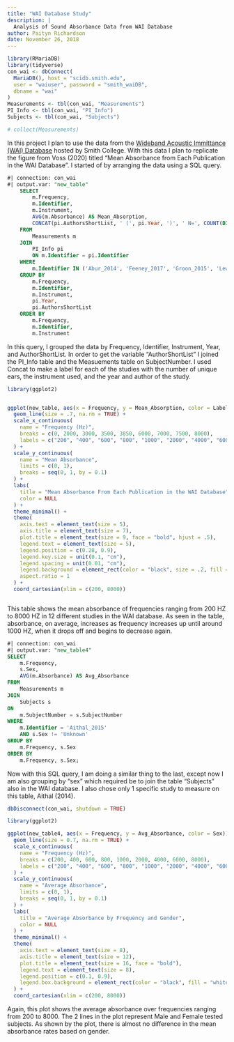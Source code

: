 ```yaml
---
title: "WAI Database Study"
description: |
  Analysis of Sound Absorbance Data from WAI Database
author: Paityn Richardson
date: November 26, 2018
---
```


```r
library(RMariaDB)
library(tidyverse)
con_wai <- dbConnect(
  MariaDB(), host = "scidb.smith.edu",
  user = "waiuser", password = "smith_waiDB", 
  dbname = "wai"
)
Measurements <- tbl(con_wai, "Measurements")
PI_Info <- tbl(con_wai, "PI_Info")
Subjects <- tbl(con_wai, "Subjects")

# collect(Measurements)
```

In this project I plan to use the data from the [Wideband Acoustic Immittance (WAI) Database](https://www.science.smith.edu/wai-database/) hosted by Smith College. With this data I plan to replicate the figure from Voss (2020) titled "Mean Absorbance from Each Publication in the WAI Database". I started of by arranging the data using a SQL query.

```sql
#| connection: con_wai
#| output.var: "new_table"
    SELECT 
        m.Frequency,
        m.Identifier,
        m.Instrument,
        AVG(m.Absorbance) AS Mean_Absorption, 
        CONCAT(pi.AuthorsShortList, ' (', pi.Year, ')', ' N=', COUNT(DISTINCT CONCAT(m.SubjectNumber, '-', m.Ear)),'; ', m.Instrument) AS Label
    FROM 
        Measurements m
    JOIN 
        PI_Info pi
        ON m.Identifier = pi.Identifier
    WHERE 
        m.Identifier IN ('Abur_2014', 'Feeney_2017', 'Groon_2015', 'Lewis_2015', 'Lui_2008', 'Rosowski_2012', 'Shahnaz_2006', 'Shaver_2013', 'Sun_2016', 'Voss_1994', 'Voss_2010', 'Werner_2010')
    GROUP BY 
        m.Frequency, 
        m.Identifier, 
        m.Instrument, 
        pi.Year, 
        pi.AuthorsShortList
    ORDER BY 
        m.Frequency, 
        m.Identifier, 
        m.Instrument


```

In this query, I grouped the data by Frequency, Identifier, Instrument, Year, and AuthorShortList. In order to get the variable "AuthorShortList" I joined the PI_Info table and the Measuements table on SubjectNumber. I used Concat to make a label for each of the studies with the number of unique ears, the instrument used, and the year and author of the study.

```r
library(ggplot2)


ggplot(new_table, aes(x = Frequency, y = Mean_Absorption, color = Label)) +
  geom_line(size = .7, na.rm = TRUE) +  
  scale_x_continuous(
    name = "Frequency (Hz)",
    breaks = c(0, 2000, 3000, 3500, 3850, 6000, 7000, 7500, 8000),
    labels = c("200", "400", "600", "800", "1000", "2000", "4000", "6000", "8000")
  ) +
  scale_y_continuous(
    name = "Mean Absorbance",
    limits = c(0, 1), 
    breaks = seq(0, 1, by = 0.1)  
  ) +
  labs(
    title = "Mean Absorbance From Each Publication in the WAI Database",  
    color = NULL 
  ) +
  theme_minimal() + 
  theme(
    axis.text = element_text(size = 5),
    axis.title = element_text(size = 7),
    plot.title = element_text(size = 9, face = "bold", hjust = .5),
    legend.text = element_text(size = 5),
    legend.position = c(0.28, 0.9),
    legend.key.size = unit(0.1, "cm"),
    legend.spacing = unit(0.01, "cm"),
    legend.background = element_rect(color = "black", size = .2, fill = "white"),
    aspect.ratio = 1
  ) +
  coord_cartesian(xlim = c(200, 8000))



```

This table shows the mean absorbance of frequencies ranging from 200 HZ to 8000 HZ in 12 different studies in the WAI database. As seen in the table, absorbance, on average, increases as frequency increases up until around 1000 HZ, when it drops off and begins to decrease again.

```sql
#| connection: con_wai
#| output.var: "new_table4"
SELECT 
    m.Frequency, 
    s.Sex, 
    AVG(m.Absorbance) AS Avg_Absorbance
FROM 
    Measurements m
JOIN 
    Subjects s
ON 
    m.SubjectNumber = s.SubjectNumber
WHERE 
    m.Identifier = 'Aithal_2015'
    AND s.Sex != 'Unknown'
GROUP BY 
    m.Frequency, s.Sex
ORDER BY 
    m.Frequency, s.Sex;

```

Now with this SQL query, I am doing a similar thing to the last, except now I am also grouping by "sex" which required be to join the table "Subjects" also in the WAI database. I also chose only 1 specific study to measure on this table, Aithal (2014).

```r
dbDisconnect(con_wai, shutdown = TRUE)
```

```r
library(ggplot2)

ggplot(new_table4, aes(x = Frequency, y = Avg_Absorbance, color = Sex)) +
  geom_line(size = 0.7, na.rm = TRUE) +
  scale_x_continuous(
    name = "Frequency (Hz)",
    breaks = c(200, 400, 600, 800, 1000, 2000, 4000, 6000, 8000),
    labels = c("200", "400", "600", "800", "1000", "2000", "4000", "6000", "8000")
  ) +
  scale_y_continuous(
    name = "Average Absorbance",
    limits = c(0, 1), 
    breaks = seq(0, 1, by = 0.1)
  ) +
  labs(
    title = "Average Absorbance by Frequency and Gender",
    color = NULL 
  ) +
  theme_minimal() +
  theme(
    axis.text = element_text(size = 8),
    axis.title = element_text(size = 12),
    plot.title = element_text(size = 16, face = "bold"),
    legend.text = element_text(size = 8),
    legend.position = c(0.1, 0.9),
    legend.box.background = element_rect(color = "black", fill = "white", size = 0.5) 
  ) +
  coord_cartesian(xlim = c(200, 8000)) 
```

Again, this plot shows the average absorbance over frequencies ranging from 200 to 8000. The 2 lines in the plot represent Male and Female tested subjects. As shown by the plot, there is almost no difference in the mean absorbance rates based on gender.

